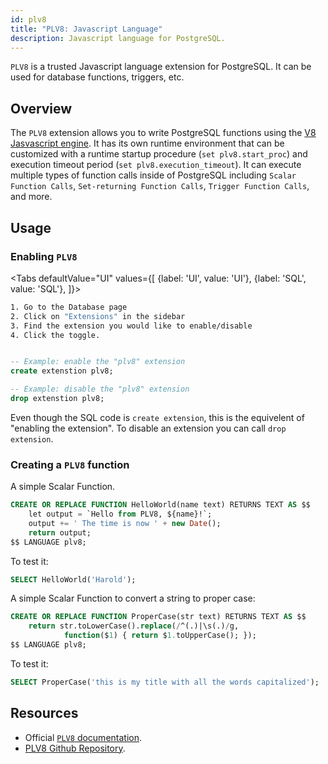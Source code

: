 ```yaml
---
id: plv8
title: "PLV8: Javascript Language"
description: Javascript language for PostgreSQL.
---
```



`PLV8` is a trusted Javascript language extension for PostgreSQL. It can be used for database functions, triggers, etc.

## Overview

The `PLV8` extension allows you to write PostgreSQL functions using the [V8 Jasvascript engine](https://v8.dev).
It has its own runtime environment that can be customized with a runtime startup procedure (`set plv8.start_proc`)
and execution timeout period (`set plv8.execution_timeout`).  It can execute multiple types of function calls inside of PostgreSQL
including `Scalar Function Calls`, `Set-returning Function Calls`, `Trigger Function Calls`, and more.




## Usage


### Enabling `PLV8`



<Tabs
defaultValue="UI"
values={[
  {label: 'UI', value: 'UI'},
  {label: 'SQL', value: 'SQL'},
]}>
<TabItem value="UI">

```bash
1. Go to the Database page
2. Click on "Extensions" in the sidebar 
3. Find the extension you would like to enable/disable 
4. Click the toggle.
```



</TabItem>
<TabItem value="SQL">

```sql 

-- Example: enable the "plv8" extension 
create extenstion plv8;

-- Example: disable the "plv8" extension 
drop extenstion plv8;

```

Even though the SQL code is `create extension`, this is the equivelent of "enabling the extension". 
To disable an extension you can call `drop extension`.

</TabItem>

</Tabs>


### Creating a `PLV8` function

A simple Scalar Function.

```sql
CREATE OR REPLACE FUNCTION HelloWorld(name text) RETURNS TEXT AS $$
    let output = `Hello from PLV8, ${name}!`;
    output += ' The time is now ' + new Date();
    return output;
$$ LANGUAGE plv8;
```

To test it:

```sql
SELECT HelloWorld('Harold');
```

A simple Scalar Function to convert a string to proper case:

```sql
CREATE OR REPLACE FUNCTION ProperCase(str text) RETURNS TEXT AS $$
    return str.toLowerCase().replace(/^(.)|\s(.)/g, 
            function($1) { return $1.toUpperCase(); });
$$ LANGUAGE plv8;
```

To test it:

```sql
SELECT ProperCase('this is my title with all the words capitalized');
```



## Resources 

- Official [`PLV8` documentation](https://plv8.github.io/).
- [PLV8 Github Repository](https://github.com/plv8/plv8).